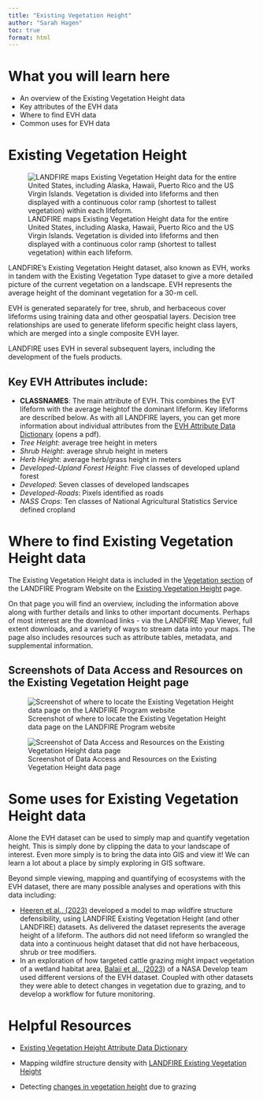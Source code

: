 ```yaml
---
title: "Existing Vegetation Height"
author: "Sarah Hagen"
toc: true
format: html
---
```


# What you will learn here

- An overview of the Existing Vegetation Height data
- Key attributes of the EVH data
- Where to find EVH data
- Common uses for EVH data

# Existing Vegetation Height
![LANDFIRE maps Existing Vegetation Height data for the entire United States, including Alaska, Hawaii, Puerto Rico and the US Virgin Islands. Vegetation is divided into lifeforms and then displayed with a continuous color ramp (shortest to tallest vegetation) within each lifeform.](images/EVH_map.bmp){fig-alt="A map of LANDFIRE Existing Vegetation Height for the Contiguous US, Alaska, Hawaii, and Puerto Rico and the US Virgin Islands."}

LANDFIRE’s Existing Vegetation Height dataset, also known as EVH, works in tandem with the Existing Vegetation Type dataset to give a more detailed picture of the current vegetation on a landscape. EVH represents the average height of the dominant vegetation for a 30-m cell.

EVH is generated separately for tree, shrub, and herbaceous cover lifeforms using training data and other geospatial layers. Decision tree relationships are used to generate lifeform specific height class layers, which are merged into a single composite EVH layer.

LANDFIRE uses EVH in several subsequent layers, including the development of the fuels products.

## Key EVH Attributes include:

-   **CLASSNAMES**: The main attribute of EVH. This combines the EVT lifeform with the average heightof the dominant lifeform. Key lifeforms are described below. As with all LANDFIRE layers, you can get more information about individual attributes from the [EVH Attribute Data Dictionary](https://landfire.gov/sites/default/files/DataDictionary/LF2023/LF23_EVHADD_240.pdf) (opens a pdf).
  - *Tree Height*: average tree height in meters
  - *Shrub Height*: average shrub height in meters
  - *Herb Height*: average herb/grass height in meters
  - *Developed-Upland Forest Height*: Five classes of developed upland forest
  - *Developed*: Seven classes of developed landscapes
  - *Developed-Roads*: Pixels identified as roads
  - *NASS Crops*: Ten classes of National Agricultural Statistics Service defined cropland
    
# Where to find Existing Vegetation Height data

The Existing Vegetation Height data is included in the [Vegetation section](https://landfire.gov/vegetation) of the LANDFIRE Program Website on the [Existing Vegetation Height](https://landfire.gov/vegetation/evh) page.

On that page you will find an overview, including the information above along with further details and links to other important documents. Perhaps of most interest are the download links - via the LANDFIRE Map Viewer, full extent downloads, and a variety of ways to stream data into your maps. The page also includes resources such as attribute tables, metadata, and supplemental information.

## Screenshots of Data Access and Resources on the Existing Vegetation Height page

![Screenshot of where to locate the Existing Vegetation Height data page on the LANDFIRE Program website](images/EVH_lfgov.bmp){fig-alt="Arrow pointing to the Existing Vegetation Height link on the Vegetation page of the LANDFIRE Program website main page under the Current Vegetation section."}

![Screenshot of Data Access and Resources on the Existing Vegetation Height data page ](images/EVH_page.bmp){fig-alt="Location on landfire.gov, the LANDFIRE Program website, of where to find the Data Access and Resources sections of the Existing Vegetation Height data page. When you browse to landfire.gov/vegetation/evh, these resources are near the bottom of the page under the Data Access and Existing Vegetation Height Resources headings."}

# Some uses for Existing Vegetation Height data

Alone the EVH dataset can be used to simply map and quantify vegetation height. This is simply done by clipping the data to your landscape of interest. Even more simply is to bring the data into GIS and view it! We can learn a lot about a place by simply exploring in GIS software.

Beyond simple viewing, mapping and quantifying of ecosystems with the EVH dataset, there are many possible analyses and operations with this data including:

- [Heeren et al., (2023)](https://www.mdpi.com/2571-6255/6/12/474) developed a model to map wildfire structure defensibility, using LANDFIRE Existing Vegetation Height (and other LANDFIRE) datasets. As delivered the dataset represents the average height of a lifeform. The authors did not need lifeform so wrangled the data into a continuous height dataset that did not have herbaceous, shrub or tree modifiers. 
- In an exploration of how targeted cattle grazing might impact vegetation of a wetland habitat area, [Balaji et al., (2023)](https://ntrs.nasa.gov/api/citations/20230006331/downloads/2023Spring_ID_SouthernIdahoEco_TechPaper_FD_v2.pdf) of a NASA Develop team used different versions of the EVH dataset. Coupled with other datasets they were able to detect changes in vegetation due to grazing, and to develop a workflow for future monitoring.

# Helpful Resources

- [Existing Vegetation Height Attribute Data Dictionary](https://landfire.gov/sites/default/files/DataDictionary/LF2023/LF23_EVHADD_240.pdf)

- Mapping wildfire structure density with [LANDFIRE Existing Vegetation Height](https://www.mdpi.com/2571-6255/6/12/474)

- Detecting [changes in vegetation height](Balaji et al., (2023)) due to grazing